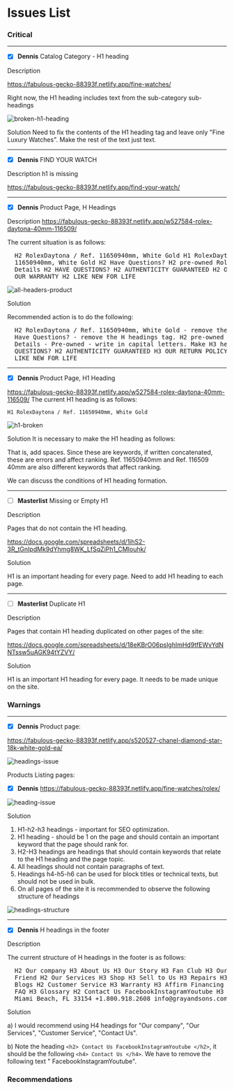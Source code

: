 # Issues List

### Critical

---

- [x] **Dennis** Catalog Category - H1 heading

Description

https://fabulous-gecko-88393f.netlify.app/fine-watches/

Right now, the H1 heading includes text from the sub-category sub-headings

![broken-h1-heading](/seo/broken-h1-heading.png)

Solution
Need to fix the contents of the H1 heading tag and leave only "Fine Luxury Watches". Make the rest of the text just text.

---

- [x] **Dennis** FIND YOUR WATCH

Description h1 is missing

https://fabulous-gecko-88393f.netlify.app/find-your-watch/

---

- [x] **Dennis** Product Page, H Headings

Description
https://fabulous-gecko-88393f.netlify.app/w527584-rolex-daytona-40mm-116509/

The current situation is as follows:

<pre>
  H2 RolexDaytona / Ref. 11650940mm, White Gold H1 RolexDaytona / Ref.
  11650940mm, White Gold H2 Have Questions? H2 pre-owned Rolex Mens Watch
  Details H2 HAVE QUESTIONS? H2 AUTHENTICITY GUARANTEED H2 OUR RETURN POLICY H2
  OUR WARRANTY H2 LIKE NEW FOR LIFE
</pre>

![all-headers-product](/seo/all-headers-product.png)

Solution

Recommended action is to do the following:

<pre>
  H2 RolexDaytona / Ref. 11650940mm, White Gold - remove the H headings tag. H2
  Have Questions? - remove the H headings tag. H2 pre-owned Rolex Mens Watch
  Details - Pre-owned - write in capital letters. Make H3 headings. H3 HAVE
  QUESTIONS? H2 AUTHENTICITY GUARANTEED H3 OUR RETURN POLICY H3 OUR WARRANTY H3
  LIKE NEW FOR LIFE
</pre>

---

- [x] **Dennis** Product Page, H1 Heading

https://fabulous-gecko-88393f.netlify.app/w527584-rolex-daytona-40mm-116509/
The current H1 heading is as follows:

`H1 RolexDaytona / Ref. 11650940mm, White Gold`

![h1-broken](/seo/h1-broken.png)

Solution
It is necessary to make the H1 heading as follows:

That is, add spaces. Since these are keywords, if written concatenated, these are errors and affect ranking.
Ref. 11650940mm and Ref. 116509 40mm are also different keywords that affect ranking.

We can discuss the conditions of H1 heading formation.

---

- [ ] **Masterlist** Missing or Empty H1

Description

Pages that do not contain the H1 heading.

https://docs.google.com/spreadsheets/d/1ihS2-3R_tGnIpdMk9dYhmg8WK_LfSqZiPh1_CMIouhk/

Solution

H1 is an important heading for every page. Need to add H1 heading to each page.

---

- [ ] **Masterlist** Duplicate H1

Description

Pages that contain H1 heading duplicated on other pages of the site:

https://docs.google.com/spreadsheets/d/18eKBrO06pslghImHd9tfEWvYdNNTssw5uAGK94tYZVY/

Solution

H1 is an important H1 heading for every page. It needs to be made unique on the site.

### Warnings

---

- [x] **Dennis** Product page:

https://fabulous-gecko-88393f.netlify.app/s520527-chanel-diamond-star-18k-white-gold-ea/

![headings-issue](/seo/headings-issue.png)

Products Listing pages:

- [x] **Dennis** https://fabulous-gecko-88393f.netlify.app/fine-watches/rolex/

![heading-issue](/seo/heading-issue.png)

Solution

1. H1-h2-h3 headings - important for SEO optimization.
2. H1 heading - should be 1 on the page and should contain an important keyword that the page should rank for.
3. H2-H3 headings are headings that should contain keywords that relate to the H1 heading and the page topic.
4. All headings should not contain paragraphs of text.
5. Headings h4-h5-h6 can be used for block titles or technical texts, but should not be used in bulk.
6. On all pages of the site it is recommended to observe the following structure of headings

![headings-structure](/seo/headings-structure.png)

---

- [x] **Dennis** H headings in the footer

Description

The current structure of H headings in the footer is as follows:

<pre>
  H2 Our company H3 About Us H3 Our Story H3 Fan Club H3 Our Reviews H3 Refer a
  Friend H2 Our Services H3 Shop H3 Sell to Us H3 Repairs H3 Catalog Request H3
  Blogs H2 Customer Service H3 Warranty H3 Affirm Financing H3 Shipping Rates H3
  FAQ H3 Glossary H2 Contact Us FacebookInstagramYoutube H3 9595 Harding Avenue
  Miami Beach, FL 33154 +1.800.918.2608 info@grayandsons.com
</pre>

Solution

a) I would recommend using H4 headings for "Our company", "Our Services", "Customer Service", "Contact Us".

b) Note the heading `<h2> Contact Us FacebookInstagramYoutube </h2>`, it should be the following `<h4> Contact Us </h4>`. We have to remove the following text " FacebookInstagramYoutube".

### Recommendations
